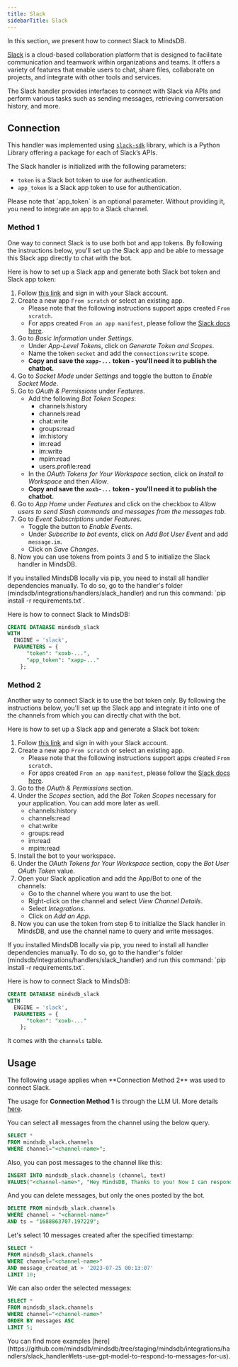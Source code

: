 ```yaml
---
title: Slack
sidebarTitle: Slack
---
```


In this section, we present how to connect Slack to MindsDB.

[Slack](https://slack.com/) is a cloud-based collaboration platform that is designed to facilitate communication and teamwork within organizations and teams. It offers a variety of features that enable users to chat, share files, collaborate on projects, and integrate with other tools and services.

The Slack handler provides interfaces to connect with Slack via APIs and perform various tasks such as sending messages, retrieving conversation history, and more.

## Connection

This handler was implemented using [`slack-sdk`](https://slack.dev/python-slack-sdk/) library, which is a Python Library offering a package for each of Slack’s APIs.

The Slack handler is initialized with the following parameters:

- `token` is a Slack bot token to use for authentication.
- `app_token` is a Slack app token to use for authentication.

<Note>
  Please note that `app_token` is an optional parameter. Without providing it,
  you need to integrate an app to a Slack channel.
</Note>

### Method 1

One way to connect Slack is to use both bot and app tokens. By following the instructions below, you'll set up the Slack app and be able to message this Slack app directly to chat with the bot.

Here is how to set up a Slack app and generate both Slack bot token and Slack app token:

1. Follow [this link](https://api.slack.com/apps) and sign in with your Slack account.
2. Create a new app `From scratch` or select an existing app.
   - Please note that the following instructions support apps created `From scratch`.
   - For apps created `From an app manifest`, please follow the [Slack docs here](https://api.slack.com/reference/manifests).
3. Go to _Basic Information_ under _Settings_.
   - Under _App-Level Tokens_, click on _Generate Token and Scopes_.
   - Name the token `socket` and add the `connections:write` scope.
   - **Copy and save the `xapp-...` token - you'll need it to publish the chatbot.**
4. Go to _Socket Mode_ under _Settings_ and toggle the button to _Enable Socket Mode_.
5. Go to _OAuth & Permissions_ under _Features_.
   - Add the following _Bot Token Scopes_:
     - channels:history
     - channels:read
     - chat:write
     - groups:read
     - im:history
     - im:read
     - im:write
     - mpim:read
     - users.profile:read
   - In the _OAuth Tokens for Your Workspace_ section, click on _Install to Workspace_ and then _Allow_.
   - **Copy and save the `xoxb-...` token - you'll need it to publish the chatbot.**
6. Go to _App Home_ under _Features_ and click on the checkbox to _Allow users to send Slash commands and messages from the messages tab_.
7. Go to _Event Subscriptions_ under _Features_.
   - Toggle the button to _Enable Events_.
   - Under _Subscribe to bot events_, click on _Add Bot User Event_ and add `message.im`.
   - Click on _Save Changes_.
8. Now you can use tokens from points 3 and 5 to initialize the Slack handler in MindsDB.

<Tip>
  If you installed MindsDB locally via pip, you need to install all handler
  dependencies manually. To do so, go to the handler's folder
  (mindsdb/integrations/handlers/slack_handler) and run this command: `pip
  install -r requirements.txt`.
</Tip>

Here is how to connect Slack to MindsDB:

```sql
CREATE DATABASE mindsdb_slack
WITH
  ENGINE = 'slack',
  PARAMETERS = {
      "token": "xoxb-...",
      "app_token": "xapp-..."
    };
```

### Method 2

Another way to connect Slack is to use the bot token only. By following the instructions below, you'll set up the Slack app and integrate it into one of the channels from which you can directly chat with the bot.

Here is how to set up a Slack app and generate a Slack bot token:

1. Follow [this link](https://api.slack.com/apps) and sign in with your Slack account.
2. Create a new app `From scratch` or select an existing app.
   - Please note that the following instructions support apps created `From scratch`.
   - For apps created `From an app manifest`, please follow the [Slack docs here](https://api.slack.com/reference/manifests).
3. Go to the _OAuth & Permissions_ section.
4. Under the _Scopes_ section, add the _Bot Token Scopes_ necessary for your application. You can add more later as well.
   - channels:history
   - channels:read
   - chat:write
   - groups:read
   - im:read
   - mpim:read
5. Install the bot to your workspace.
6. Under the _OAuth Tokens for Your Workspace_ section, copy the _Bot User OAuth Token_ value.
7. Open your Slack application and add the App/Bot to one of the channels:
   - Go to the channel where you want to use the bot.
   - Right-click on the channel and select _View Channel Details_.
   - Select _Integrations_.
   - Click on _Add an App_.
8. Now you can use the token from step 6 to initialize the Slack handler in MindsDB, and use the channel name to query and write messages.

<Tip>
  If you installed MindsDB locally via pip, you need to install all handler
  dependencies manually. To do so, go to the handler's folder
  (mindsdb/integrations/handlers/slack_handler) and run this command: `pip
  install -r requirements.txt`.
</Tip>

Here is how to connect Slack to MindsDB:

```sql
CREATE DATABASE mindsdb_slack
WITH
  ENGINE = 'slack',
  PARAMETERS = {
      "token": "xoxb-..."
    };
```

It comes with the `channels` table.

## Usage

<Warning>
The following usage applies when **Connection Method 2** was used to connect Slack.

The usage for **Connection Method 1** is through the LLM UI. More details [here](/sql/tutorials/llm-chatbot-ui).

</Warning>

You can select all messages from the channel using the below query.

```sql
SELECT *
FROM mindsdb_slack.channels
WHERE channel="<channel-name>";
```

Also, you can post messages to the channel like this:

```sql
INSERT INTO mindsdb_slack.channels (channel, text)
VALUES("<channel-name>", "Hey MindsDB, Thanks to you! Now I can respond to my Slack messages through SQL Queries.");
```

And you can delete messages, but only the ones posted by the bot.

```sql
DELETE FROM mindsdb_slack.channels
WHERE channel = "<channel-name>"
AND ts = "1688863707.197229";
```

Let's select 10 messages created after the specified timestamp:

```sql
SELECT *
FROM mindsdb_slack.channels
WHERE channel="<channel-name>"
AND message_created_at > '2023-07-25 00:13:07'
LIMIT 10;
```

We can also order the selected messages:

```sql
SELECT *
FROM mindsdb_slack.channels
WHERE channel="<channel-name>"
ORDER BY messages ASC
LIMIT 5;
```

<Info>
  You can find more examples
  [here](https://github.com/mindsdb/mindsdb/tree/staging/mindsdb/integrations/handlers/slack_handler#lets-use-gpt-model-to-respond-to-messages-for-us).
</Info>

